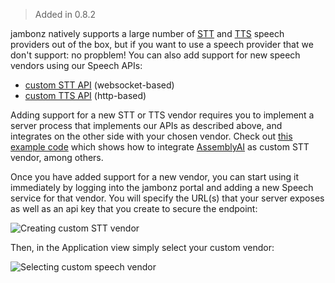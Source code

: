 > Added in 0.8.2

jambonz natively supports a large number of [STT](/verbs/verbs/recognizer) and [TTS](/verbs/verbs/say) speech providers out of the box, but if you want to use a speech provider that we don't support: no propblem! You can also add support for new speech vendors using our Speech APIs:

- [custom STT API](/docs/supporting-articles/custom-speech-stt) (websocket-based)
- [custom TTS API](/docs/supporting-articles/custom-speech-tts) (http-based)

Adding support for a new STT or TTS vendor requires you to implement a server process that implements our APIs as described above, and integrates on the other side with your chosen vendor.  Check out [this example code](https://github.com/jambonz/custom-speech-example) which shows how to integrate [AssemblyAI](https://www.assemblyai.com/) as custom STT vendor, among others.

Once you have added support for a new vendor, you can start using it immediately by logging into the jambonz portal and adding a new Speech service for that vendor.  You will specify the URL(s) that your server exposes as well as an api key that you create to secure the endpoint:

![Creating custom STT vendor](/images/creating-custom-stt-vendor.png)

Then, in the Application view simply select your custom vendor:

![Selecting custom speech vendor](/images/using-custom-speech.png)
